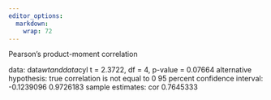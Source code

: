 ```yaml
---
editor_options: 
  markdown: 
    wrap: 72
---
```


Pearson's product-moment correlation

data: data$wt and data$cyl t = 2.3722, df = 4, p-value = 0.07664
alternative hypothesis: true correlation is not equal to 0 95 percent
confidence interval: -0.1239096 0.9726183 sample estimates: cor
0.7645333
